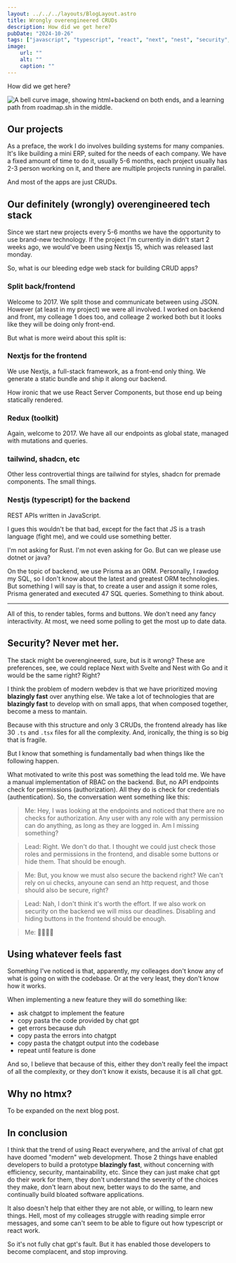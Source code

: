 ```yaml
---
layout: ../../../layouts/BlogLayout.astro
title: Wrongly overengineered CRUDs
description: How did we get here?
pubDate: "2024-10-26"
tags: ["javascript", "typescript", "react", "next", "nest", "security", "htmx"]
image: 
    url: ""
    alt: ""
    caption: ""
---
```


How did we get here?

<p>
<img src="https://htmx.org/img/memes/bellcurve.png" alt="A bell curve image, showing html+backend on both ends, and a learning path from roadmap.sh in the middle." style=" max-height: initial;" />
</p>


## Our projects

As a preface, the work I do involves building systems for many companies.
It's like building a mini ERP, suited for the needs of each company.
We have a fixed amount of time to do it, usually 5-6 months, each project
usually has 2-3 person working on it, and there are multiple projects
running in parallel.

And most of the apps are just CRUDs.


## Our definitely (wrongly) overengineered tech stack

Since we start new projects every 5-6 months we have the opportunity
to use brand-new technology. If the project I'm currently in didn't start
2 weeks ago, we would've been using Nextjs 15, which was released last
monday.

So, what is our bleeding edge web stack for building CRUD apps?

### Split back/frontend

Welcome to 2017. We split those and communicate between using JSON.
However (at least in my project) we were all involved. I worked on
backend and front, my colleage 1 does too, and colleage 2 worked
both but it looks like they will be doing only front-end.

But what is more weird about this split is:


### Nextjs for the **frontend**

We use Nextjs, a full-stack framework, as a front-end only thing.
We generate a static bundle and ship it along our backend.

How ironic that we use React Server Components, but those end
up being statically rendered.


### Redux (toolkit)

Again, welcome to 2017. We have all our endpoints as global state,
managed with mutations and queries.


### tailwind, shadcn, etc

Other less controvertial things are tailwind for styles,
shadcn for premade components. The small things.


### Nestjs (typescript) for the backend

REST APIs written in JavaScript.

I gues this wouldn't be that bad, except for the fact that
JS is a trash language (fight me), and we could use something
better.

I'm not asking for Rust. I'm not even asking for Go. But can
we please use dotnet or java?

On the topic of backend, we use Prisma as an ORM. Personally,
I rawdog my SQL, so I don't know about the latest and greatest
ORM technologies. But something I will say is that, to create
a user and assign it some roles, Prisma generated and executed
47 SQL queries. Something to think about.

---

All of this, to render tables, forms and buttons. We don't need
any fancy interactivity. At most, we need some polling to get
the most up to date data.



## Security? Never met her.

The stack might be overengineered, sure, but is it wrong?
These are preferences, see, we could replace Next with Svelte
and Nest with Go and it would be the same right? Right?

I think the problem of modern webdev is that we have prioritized
moving **blazingly fast** over anything else. We take a lot of
technologies that are **blazingly fast** to develop with on small
apps, that when composed together, become a mess to mantain.

Because with this structure and only 3 CRUDs, the frontend already
has like 30 `.ts` and `.tsx` files for all the complexity. And,
ironically, the thing is so big that is fragile.

But I know that something is fundamentally bad when things like
the following happen.

What motivated to write this post was something the lead told me.
We have a manual implementation of RBAC on the backend. But,
no API endpoints check for permissions (authorization). All they
do is check for credentials (authentication). So, the conversation
went something like this:

> Me: Hey, I was looking at the endpoints and noticed that
there are no checks for authorization. Any user with any role
with any permission can do anything, as long as they are logged in.
Am I missing something?

> Lead: Right. We don't do that. I thought we could just check those
roles and permissions in the frontend, and disable some buttons
or hide them. That should be enough.

> Me: But, you know we must also secure the backend right? We can't
rely on ui checks, anyoune can send an http request, and those
should also be secure, right?

> Lead: Nah, I don't think it's worth the effort. If we also work on
security on the backend we will miss our deadlines. Disabling and
hiding buttons in the frontend should be enough.

> Me: 🤨😑🤮🫠

## Using whatever feels fast

Something I've noticed is that, apparently, my colleages don't know
any of what is going on with the codebase. Or at the very least, they
don't know how it works.

When implementing a new feature they will do something like:

- ask chatgpt to implement the feature
- copy pasta the code provided by chat gpt
- get errors because duh
- copy pasta the errors into chatgpt
- copy pasta the chatgpt output into the codebase
- repeat until feature is done

And so, I believe that because of this, either they don't really
feel the impact of all the complexity, or they don't know it exists,
because it is all chat gpt.


## Why no htmx?

To be expanded on the next blog post.


## In conclusion

I think that the trend of using React everywhere, and the arrival of
chat gpt have doomed "modern" web development. Those 2 things have
enabled developers to build a prototype **blazingly fast**, without
concerning with efficiency, security, mantainability, etc. Since
they can just make chat gpt do their work for them, they don't
understand the severity of the choices they make, don't learn
about new, better ways to do the same, and continually build
bloated software applications.

It also doesn't help that either they are not able, or willing,
to learn new things. Hell, most of my colleages struggle with
reading simple error messages, and some can't seem to be able to
figure out how typescript or react work.

So it's not fully chat gpt's fault. But it has enabled those
developers to become complacent, and stop improving.

